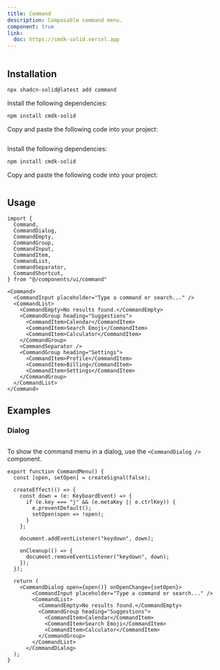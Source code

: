 ```yaml
---
title: Command
description: Composable command menu.
component: true
link:
  doc: https://cmdk-solid.vercel.app
---
```




<ComponentPreview name="command-demo" >

```tsx file=<rootDir>/src/registry/tailwindcss/examples/command-demo.tsx
```

</ComponentPreview>

## Installation

<ComponentInstallation >


```bash
npx shadcn-solid@latest add command
```


<Step >

<StepItem>Install the following dependencies:</StepItem>
```bash
npm install cmdk-solid
```

<StepItem>Copy and paste the following code into your project:</StepItem>
```tsx file=<rootDir>/src/registry/tailwindcss/ui/command.tsx
```

</Step>

<Step >

<StepItem>Install the following dependencies:</StepItem>
```bash
npm install cmdk-solid
```

<StepItem>Copy and paste the following code into your project:</StepItem>
```tsx file=<rootDir>/../packages/unocss/ui/command.tsx
```

</Step>

</ComponentInstallation>

## Usage

```tsx
import {
  Command,
  CommandDialog,
  CommandEmpty,
  CommandGroup,
  CommandInput,
  CommandItem,
  CommandList,
  CommandSeparator,
  CommandShortcut,
} from "@/components/ui/command"
```

```tsx
<Command>
  <CommandInput placeholder="Type a command or search..." />
  <CommandList>
    <CommandEmpty>No results found.</CommandEmpty>
    <CommandGroup heading="Suggestions">
      <CommandItem>Calendar</CommandItem>
      <CommandItem>Search Emoji</CommandItem>
      <CommandItem>Calculator</CommandItem>
    </CommandGroup>
    <CommandSeparator />
    <CommandGroup heading="Settings">
      <CommandItem>Profile</CommandItem>
      <CommandItem>Billing</CommandItem>
      <CommandItem>Settings</CommandItem>
    </CommandGroup>
  </CommandList>
</Command>
```

## Examples

### Dialog

<ComponentPreview name="command-dialog" >

```tsx file=<rootDir>/src/registry/tailwindcss/examples/command-dialog.tsx
```

</ComponentPreview>

To show the command menu in a dialog, use the `<CommandDialog />` component.

```tsx
export function CommandMenu() {
  const [open, setOpen] = createSignal(false);

  createEffect(() => {
    const down = (e: KeyboardEvent) => {
      if (e.key === "j" && (e.metaKey || e.ctrlKey)) {
        e.preventDefault();
        setOpen(open => !open);
      }
    };

    document.addEventListener("keydown", down);

    onCleanup(() => {
      document.removeEventListener("keydown", down);
    });
  });

  return (
    <CommandDialog open={open()} onOpenChange={setOpen}>
        <CommandInput placeholder="Type a command or search..." />
        <CommandList>
          <CommandEmpty>No results found.</CommandEmpty>
          <CommandGroup heading="Suggestions">
            <CommandItem>Calendar</CommandItem>
            <CommandItem>Search Emoji</CommandItem>
            <CommandItem>Calculator</CommandItem>
          </CommandGroup>
        </CommandList>
      </CommandDialog>
  );
}
```
